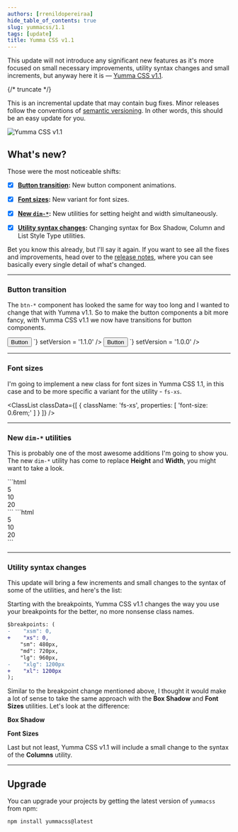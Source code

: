 ```yaml
---
authors: [rrenildopereiraa]
hide_table_of_contents: true
slug: yummacss/1.1
tags: [update]
title: Yumma CSS v1.1
---
```




This update will not introduce any significant new features as it's more focused on small necessary improvements, utility syntax changes and small increments, but anyway here it is — [Yumma CSS v1.1](https://github.com/yumma-lib/yumma-css/releases/tag/v1.1.0).

{/* truncate */}

This is an incremental update that may contain bug fixes. Minor releases follow the conventions of [semantic versioning](https://docs.npmjs.com/about-semantic-versioning). In other words, this should be an easy update for you.

![Yumma CSS v1.1](banner.png)

## What's new?

Those were the most noticeable shifts:

- [x] **[Button transition](#new-button-animations):** New button component animations.

- [x] **[Font sizes](#font-sizes):** New variant for font sizes.

- [x] **[New `dim-*`](#new-dim--utilities):** New utilities for setting height and width simultaneously.

- [x] **[Utility syntax changes](#utility-syntax-changes):** Changing syntax for Box Shadow, Column and List Style Type utilities.

Bet you know this already, but I'll say it again. If you want to see all the fixes and improvements, head over to the [release notes](https://github.com/yumma-lib/yumma-css/releases/tag/v1.1.0), where you can see basically every single detail of what's changed.

---

### Button transition

The `btn-*` component has looked the same for way too long and I wanted to change that with Yumma v1.1. So to make the button components a bit more fancy, with Yumma CSS v1.1 we now have transitions for button components.

<Tabs>
  <TabItem value="now" label="Now">
    <ClassPreview
      codeData={`<div class="ins mt-6">
        <button class="btn-pink t-white">Button</button>
      </div>`}
      setVersion = '1.1.0'
    />
  </TabItem>
  <TabItem value="then" label="Then">
    <ClassPreview
      codeData={`<div class="ins mt-6">
        <button class="btn-pink t-white">Button</button>
      </div>`}
      setVersion = '1.0.0'
    />
  </TabItem>
</Tabs>

---

### Font sizes

I'm going to implement a new class for font sizes in Yumma CSS 1.1, in this case and to be more specific a variant for the utility - `fs-xs`.

<ClassList
  classData={[
    {
      className: 'fs-xs',
      properties: [
        'font-size: 0.6rem;'
      ]
    }
  ]}
/>

---

### New `dim-*` utilities

This is probably one of the most awesome additions I'm going to show you. The new `dim-*` utility has come to replace **Height** and **Width**, you might want to take a look.

<Tabs>
  <TabItem value="now" label="Now">
    ```html
      <div class="dim-5 ...">5</div>
      <div class="dim-10 ...">10</div>
      <div class="dim-20 ...">20</div>
    ```
  </TabItem>
  <TabItem value="then" label="Then">
    ```html
      <div class="h-5 w-5 w-5 ...">5</div>
      <div class="h-10 h-10 w-10 ...">10</div>
      <div class="h-20 h-20 w-20 ...">20</div>
    ```
  </TabItem>
</Tabs>

---

### Utility syntax changes

This update will bring a few increments and small changes to the syntax of some of the utilities, and here's the list:

Starting with the breakpoints, Yumma CSS v1.1 changes the way you use your breakpoints for the better, no more nonsense class names.

```diff
$breakpoints: (
-    "xsm": 0,
+    "xs": 0,
    "sm": 480px,
    "md": 720px,
    "lg": 960px,
-    "xlg": 1200px
+    "xl": 1200px
);
```

Similar to the breakpoint change mentioned above, I thought it would make a lot of sense to take the same approach with the **Box Shadow** and **Font Sizes** utilities. Let's look at the difference:

**Box Shadow**

<Tabs>
  <TabItem value="now" label="Now">
    <ClassList
      classData={[
        {
          className: 'bs-xs',
          properties: [
            'box-shadow: 1px 3px 5px -3px rgba(0,0,0,0.1);'
          ]
        },
        {
          className: 'bs-xl',
          properties: [
            'box-shadow: 1px 3px 5px 2px rgba(0,0,0,0.1);'
          ]
        },
      ]}
    />
  </TabItem>
  <TabItem value="then" label="Then">
    <ClassList
      classData={[
        {
          className: 'bs-xsm',
          properties: [
            'box-shadow: 1px 3px 5px -3px rgba(0,0,0,0.1);'
          ]
        },
        {
          className: 'bs-xlg',
          properties: [
            'box-shadow: 1px 3px 5px 2px rgba(0,0,0,0.1);'
          ]
        },
      ]}
    />
  </TabItem>
</Tabs>

**Font Sizes**

<Tabs>
  <TabItem value="now" label="Now">
    <ClassList
      classData={[
        {
          className: 'fs-xl',
          properties: [
            'font-size: 3rem;'
          ]
        }
      ]}
    />
  </TabItem>
  <TabItem value="then" label="Then">
    <ClassList
      classData={[
        {
          className: 'fs-xlg',
          properties: [
            'font-size: 3rem;'
          ]
        }
      ]}
    />
  </TabItem>
</Tabs>

Last but not least, Yumma CSS v1.1 will include a small change to the syntax of the **Columns** utility.

<Tabs>
  <TabItem value="now" label="Now">
    <ClassList
      classData={[
        {
          className: 'cols-*',
          properties: [
            'columns: *;'
          ]
        }
      ]}
    />
  </TabItem>
  <TabItem value="then" label="Then">
    <ClassList
      classData={[
        {
          className: 'col-*',
          properties: [
            'columns: *;'
          ]
        }
      ]}
    />
  </TabItem>
</Tabs>

---

## Upgrade

You can upgrade your projects by getting the latest version of `yummacss` from npm:

```bash
npm install yummacss@latest
```